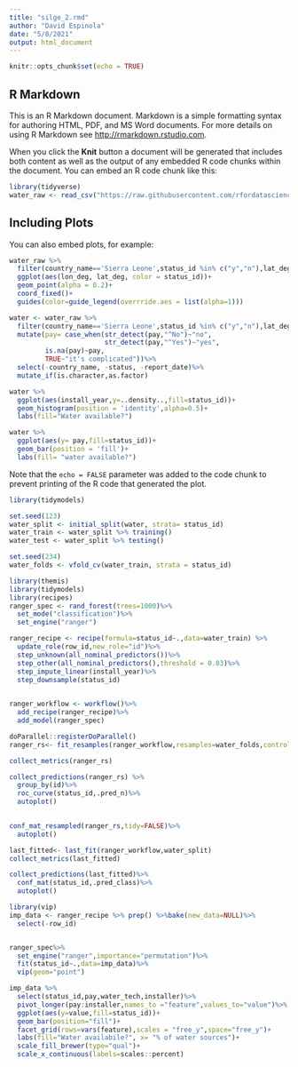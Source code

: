 ```yaml
---
title: "silge_2.rmd"
author: "David Espinola"
date: "5/8/2021"
output: html_document
---
```


```r
knitr::opts_chunk$set(echo = TRUE)
```

## R Markdown

This is an R Markdown document. Markdown is a simple formatting syntax for authoring HTML, PDF, and MS Word documents. For more details on using R Markdown see <http://rmarkdown.rstudio.com>.

When you click the **Knit** button a document will be generated that includes both content as well as the output of any embedded R code chunks within the document. You can embed an R code chunk like this:

```r
library(tidyverse)
water_raw <- read_csv("https://raw.githubusercontent.com/rfordatascience/tidytuesday/master/data/2021/2021-05-04/water.csv")
```

## Including Plots

You can also embed plots, for example:

```r
water_raw %>%
  filter(country_name=='Sierra Leone',status_id %in% c("y","n"),lat_deg > 0,lat_deg<15,lon_deg < 0)%>%
  ggplot(aes(lon_deg, lat_deg, color = status_id))+
  geom_point(alpha = 0.2)+
  coord_fixed()+
  guides(color=guide_legend(overrride.aes = list(alpha=1)))
```
```r
water <- water_raw %>%
  filter(country_name=='Sierra Leone',status_id %in% c("y","n"),lat_deg > 0,lat_deg<15,lon_deg < 0) %>%
  mutate(pay= case_when(str_detect(pay,"^No")~"no",
                        str_detect(pay,"^Yes")~"yes",
         is.na(pay)~pay,
         TRUE~"it's complicated"))%>%
  select(-country_name, -status, -report_date)%>%
  mutate_if(is.character,as.factor)
```

```r
water %>%
  ggplot(aes(install_year,y=..density..,fill=status_id))+
  geom_histogram(position = 'identity',alpha=0.5)+
  labs(fill="Water available?")
```
```r
water %>%
  ggplot(aes(y= pay,fill=status_id))+
  geom_bar(position = 'fill')+
  labs(fill= "water available?")
```

Note that the `echo = FALSE` parameter was added to the code chunk to prevent printing of the R code that generated the plot.
```r
library(tidymodels)

set.seed(123)
water_split <- initial_split(water, strata= status_id)
water_train <- water_split %>% training()
water_test <- water_split %>% testing()

set.seed(234)
water_folds <- vfold_cv(water_train, strata = status_id)
```

```r
library(themis)
library(tidymodels)
library(recipes)
ranger_spec <- rand_forest(trees=1000)%>%
  set_mode("classification")%>%
  set_engine("ranger")

ranger_recipe <- recipe(formula=status_id~.,data=water_train) %>%
  update_role(row_id,new_role="id")%>%
  step_unknown(all_nominal_predictors())%>%
  step_other(all_nominal_predictors(),threshold = 0.03)%>%
  step_impute_linear(install_year)%>%
  step_downsample(status_id)
  

ranger_workflow <- workflow()%>%
  add_recipe(ranger_recipe)%>%
  add_model(ranger_spec)

doParallel::registerDoParallel()
ranger_rs<- fit_resamples(ranger_workflow,resamples=water_folds,control = control_resamples(save_pred = TRUE))
```
```r
collect_metrics(ranger_rs)
```

```r
collect_predictions(ranger_rs) %>%
  group_by(id)%>%
  roc_curve(status_id,.pred_n)%>%
  autoplot()
  
```
```r
conf_mat_resampled(ranger_rs,tidy=FALSE)%>%
  autoplot()
```
```r
last_fitted<- last_fit(ranger_workflow,water_split)
collect_metrics(last_fitted)
```
```r
collect_predictions(last_fitted)%>%
  conf_mat(status_id,.pred_class)%>%
  autoplot()
```
```r
library(vip)
imp_data <- ranger_recipe %>% prep() %>%bake(new_data=NULL)%>%
  select(-row_id)


ranger_spec%>%
  set_engine("ranger",importance="permutation")%>%
  fit(status_id~.,data=imp_data)%>%
  vip(geom="point")
```
```r
imp_data %>%
  select(status_id,pay,water_tech,installer)%>%
  pivot_longer(pay:installer,names_to ="feature",values_to="value")%>%
  ggplot(aes(y=value,fill=status_id))+
  geom_bar(position="fill")+
  facet_grid(rows=vars(feature),scales = "free_y",space="free_y")+
  labs(fill="Water availabile?", x= "% of water sources")+
  scale_fill_brewer(type="qual")+
  scale_x_continuous(labels=scales::percent)
```

